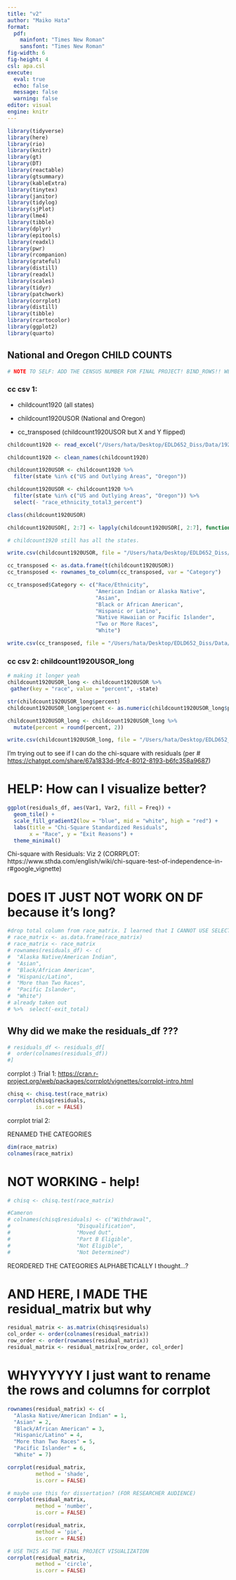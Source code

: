 ```yaml
---
title: "v2"
author: "Maiko Hata"
format: 
  pdf:
    mainfont: "Times New Roman"
    sansfont: "Times New Roman"
fig-width: 6
fig-height: 4
csl: apa.csl
execute: 
  eval: true 
  echo: false
  message: false 
  warning: false
editor: visual
engine: knitr
---
```


```r
library(tidyverse)
library(here)
library(rio)
library(knitr)
library(gt)
library(DT)
library(reactable)
library(gtsummary)
library(kableExtra)
library(tinytex)
library(janitor)
library(tidylog)
library(sjPlot)
library(lme4)
library(tibble)
library(dplyr)
library(epitools)
library(readxl)
library(pwr)
library(rcompanion)
library(grateful)
library(distill)
library(readxl)
library(scales)
library(tidyr)
library(patchwork)
library(corrplot)
library(distill)
library(tibble)
library(rcartocolor)
library(ggplot2)
library(quarto)
```

## National and Oregon CHILD COUNTS

```r
# NOTE TO SELF: ADD THE CENSUS NUMBER FOR FINAL PROJECT! BIND_ROWS!! WEEK 2? 3? Labs.
```

### cc csv 1:

-   childcount1920 (all states)

-   childcount1920USOR (National and Oregon)

-   cc_transposed (childcount1920USOR but X and Y flipped)

```r
childcount1920 <- read_excel("/Users/hata/Desktop/EDLD652_Diss/Data/1920-cchildcountandsettings-11.xlsx", sheet = 2)
```

```r
childcount1920 <- clean_names(childcount1920)
```

```r
childcount1920USOR <- childcount1920 %>% 
  filter(state %in% c("US and Outlying Areas", "Oregon"))
```

```r
childcount1920USOR <- childcount1920 %>%
  filter(state %in% c("US and Outlying Areas", "Oregon")) %>%
  select(- "race_ethnicity_total3_percent")
```

```r
class(childcount1920USOR)
```

```r
childcount1920USOR[, 2:7] <- lapply(childcount1920USOR[, 2:7], function(x) round(as.numeric(x), 2))
```

```r
# childcount1920 still has all the states. 

write.csv(childcount1920USOR, file = "/Users/hata/Desktop/EDLD652_Diss/Data/childcount1920USOR.csv", row.names = FALSE)
```

```r
cc_transposed <- as.data.frame(t(childcount1920USOR))
cc_transposed <- rownames_to_column(cc_transposed, var = "Category")
```

```r
cc_transposed$Category <- c("Race/Ethnicity", 
                            "American Indian or Alaska Native", 
                            "Asian", 
                            "Black or African American", 
                            "Hispanic or Latino", 
                            "Native Hawaiian or Pacific Islander", 
                            "Two or More Races", 
                            "White")
```

```r
write.csv(cc_transposed, file = "/Users/hata/Desktop/EDLD652_Diss/Data/cc_transposed.csv")
```

### cc csv 2: childcount1920USOR_long

```r
# making it longer yeah
childcount1920USOR_long <- childcount1920USOR %>%
 gather(key = "race", value = "percent", -state)
```

```r
str(childcount1920USOR_long$percent)
childcount1920USOR_long$percent <- as.numeric(childcount1920USOR_long$percent)
```

```r
childcount1920USOR_long <- childcount1920USOR_long %>%
  mutate(percent = round(percent, 2))
```

```r
write.csv(childcount1920USOR_long, file = "/Users/hata/Desktop/EDLD652_Diss/Data/childcount1920USOR_long.csv")
```

I'm trying out to see if I can do the chi-square with residuals (per \# <https://chatgpt.com/share/67a1833d-9fc4-8012-8193-b6fc358a9687>)

# HELP: How can I visualize better? 

```r
ggplot(residuals_df, aes(Var1, Var2, fill = Freq)) +
  geom_tile() +
  scale_fill_gradient2(low = "blue", mid = "white", high = "red") +
  labs(title = "Chi-Square Standardized Residuals",
       x = "Race", y = "Exit Reasons") +
  theme_minimal()
```

Chi-square with Residuals: Viz 2 (CORRPLOT: https://www.sthda.com/english/wiki/chi-square-test-of-independence-in-r#google_vignette)

# DOES IT JUST NOT WORK ON DF because it's long?

```r
#drop total column from race_matrix. I learned that I CANNOT USE SELECT() ON MATRIX FILES SO I CONVERTED IT BACK TO DF THEN BACK TO MATRIX AGAIN 
# race_matrix <- as.data.frame(race_matrix)
# race_matrix <- race_matrix 
# rownames(residuals_df) <- c(
#  "Alaska Native/American Indian", 
#  "Asian", 
#  "Black/African American", 
#  "Hispanic/Latino", 
#  "More than Two Races", 
#  "Pacific Islander", 
#  "White")
# already taken out 
# %>%  select(-exit_total) 
```

## Why did we make the residuals_df ???

```r
# residuals_df <- residuals_df[
#  order(colnames(residuals_df))
#]
```

corrplot :) Trial 1: <https://cran.r-project.org/web/packages/corrplot/vignettes/corrplot-intro.html>

```r
chisq <- chisq.test(race_matrix)
corrplot(chisq$residuals, 
         is.cor = FALSE) 
```

corrplot trial 2:

RENAMED THE CATEGORIES

```r
dim(race_matrix)
colnames(race_matrix)
```

# NOT WORKING - help!

```r
# chisq <- chisq.test(race_matrix)

#Cameron 
# colnames(chisq$residuals) <- c("Withdrawal", 
#                     "Disqualification", 
#                     "Moved Out", 
#                     "Part B Eligible", 
#                     "Not Eligible", 
#                     "Not Determined")
```

REORDERED THE CATEGORIES ALPHABETICALLY I thought...?

# AND HERE, I MADE THE residual_matrix but why

```r
residual_matrix <- as.matrix(chisq$residuals)
col_order <- order(colnames(residual_matrix))
row_order <- order(rownames(residual_matrix))
residual_matrix <- residual_matrix[row_order, col_order]
```

# WHYYYYYY I just want to rename the rows and columns for corrplot

```r
rownames(residual_matrix) <- c(
  "Alaska Native/American Indian" = 1, 
  "Asian" = 2, 
  "Black/African American" = 3, 
  "Hispanic/Latino" = 4, 
  "More than Two Races" = 5, 
  "Pacific Islander" = 6, 
  "White" = 7) 
```

```r
corrplot(residual_matrix, 
         method = 'shade', 
         is.corr = FALSE) 
```

```r
# maybe use this for dissertation? (FOR RESEARCHER AUDIENCE)
corrplot(residual_matrix, 
         method = 'number', 
         is.corr = FALSE) 
```

```r
corrplot(residual_matrix, 
         method = 'pie', 
         is.corr = FALSE)
```

```r
# USE THIS AS THE FINAL PROJECT VISUALIZATION 
corrplot(residual_matrix, 
         method = 'circle', 
         is.corr = FALSE)
```
